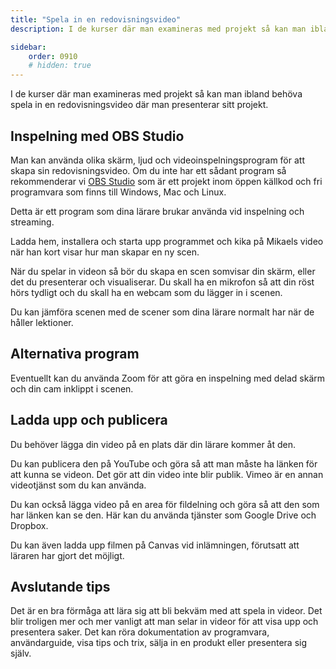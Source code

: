 ```yaml
---
title: "Spela in en redovisningsvideo" 
description: I de kurser där man examineras med projekt så kan man ibland behöva spela in en redovisningsvideo där man presenterar sitt projekt.

sidebar:
    order: 0910
    # hidden: true
---
```





I de kurser där man examineras med projekt så kan man ibland behöva spela in en redovisningsvideo där man presenterar sitt projekt.



## Inspelning med OBS Studio

Man kan använda olika skärm, ljud och videoinspelningsprogram för att skapa sin redovisningsvideo. Om du inte har ett sådant program så rekommenderar vi [OBS Studio](https://obsproject.com/) som är ett projekt inom öppen källkod och fri programvara som finns till Windows, Mac och Linux.

Detta är ett program som dina lärare brukar använda vid inspelning och streaming.

Ladda hem, installera och starta upp programmet och kika på Mikaels video när han kort visar hur man skapar en ny scen.

<YouTube id="vw1pt4-1dFU" />

När du spelar in videon så bör du skapa en scen somvisar din skärm, eller det du presenterar och visualiserar. Du skall ha en mikrofon så att din röst hörs tydligt och du skall ha en webcam som du lägger in i scenen.

Du kan jämföra scenen med de scener som dina lärare normalt har när de håller lektioner.



## Alternativa program

Eventuellt kan du använda Zoom för att göra en inspelning med delad skärm och din cam inklippt i scenen.



## Ladda upp och publicera

Du behöver lägga din video på en plats där din lärare kommer åt den.

Du kan publicera den på YouTube och göra så att man måste ha länken för att kunna se videon. Det gör att din video inte blir publik. Vimeo är en annan videotjänst som du kan använda.

Du kan också lägga video på en area för fildelning och göra så att den som har länken kan se den. Här kan du använda tjänster som Google Drive och Dropbox.

Du kan även ladda upp filmen på Canvas vid inlämningen, förutsatt att läraren har gjort det möjligt.



## Avslutande tips

Det är en bra förmåga att lära sig att bli bekväm med att spela in videor. Det blir troligen mer och mer vanligt att man selar in videor för att visa upp och presentera saker. Det kan röra dokumentation av programvara, användarguide, visa tips och trix, sälja in en produkt eller presentera sig själv.
